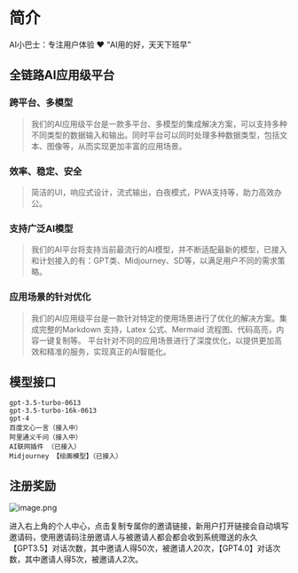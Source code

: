 # 

# 简介

AI小巴士：专注用户体验 ❤️ “AI用的好，天天下班早”

## 全链路AI应用级平台

### 跨平台、多模型

> 我们的AI应用级平台是一款多平台、多模型的集成解决方案，可以支持多种不同类型的数据输入和输出。同时平台可以同时处理多种数据类型，包括文本、图像等，从而实现更加丰富的应用场景。

### 效率、稳定、安全

> 简洁的UI，响应式设计，流式输出，白夜模式，PWA支持等，助力高效办公。

### 支持广泛AI模型

> 我们的AI平台将支持当前最流行的AI模型，并不断适配最新的模型，已接入和计划接入的有：GPT类、Midjourney、SD等，以满足用户不同的需求策略。

### 应用场景的针对优化

> 我们的AI应用级平台是一款针对特定的使用场景进行了优化的解决方案。集成完整的Markdown 支持，Latex 公式、Mermaid 流程图、代码高亮，内容一键复制等。 平台针对不同的应用场景进行了深度优化，以提供更加高效和精准的服务，实现真正的AI智能化。

## 模型接口

```other
gpt-3.5-turbo-0613
gpt-3.5-turbo-16k-0613
gpt-4
百度文心一言（接入中）
阿里通义千问（接入中）
AI联网插件 （已接入）
Midjourney 【绘画模型】（已接入）
```

## 注册奖励

![image.png](https://res.craft.do/user/full/cd251cfd-2de5-cb5c-a690-8aafec40e2cb/doc/cf624041-677f-4e0d-bf33-e46b088b8b32/a097957a-0eff-448d-a223-a8095b7569dd)

进入右上角的个人中心，点击复制专属你的邀请链接，新用户打开链接会自动填写邀请码，使用邀请码注册邀请人与被邀请人都会都会收到系统赠送的永久【GPT3.5】对话次数，其中邀请人得50次，被邀请人20次，【GPT4.0】对话次数，其中邀请人得5次，被邀请人2次。

